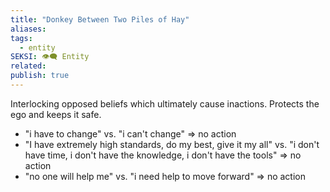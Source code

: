 ```yaml
---
title: "Donkey Between Two Piles of Hay"
aliases: 
tags:
  - entity
SEKSI: 👁️‍🗨️ Entity
related:
publish: true
---
```



Interlocking opposed beliefs which ultimately cause inactions. Protects the ego and keeps it safe.

-  "i have to change" vs. "i can't change" ⇒ no action
-   "I have extremely high standards, do my best, give it my all" vs. "i don't have time, i don't have the knowledge, i don't have the tools" ⇒ no action
-   "no one will help me" vs. "i need help to move forward" ⇒ no action
